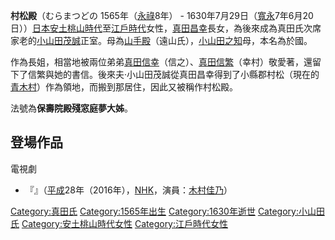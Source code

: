 {{unreferenced|time=2010-02-25T12:40:41+00:00}}
'''村松殿'''（むらまつどの
1565年（[[永祿|永祿]]8年） - 1630年7月29日（[[寬永|寬永]]7年6月20日））[[日本|日本]][[安土桃山時代|安土桃山時代]]至[[江戶時代|江戶時代]]女性，[[真田昌幸|真田昌幸]]長女，為後來成為真田氏次席家老的[[小山田茂誠|小山田茂誠]]正室。母為[[山手殿|山手殿]]（遠山氏），[[小山田之知|小山田之知]]母，本名為於國。

作為長姐，相當地被兩位弟弟[[真田信幸|真田信幸]]（信之）、[[真田信繁|真田信繁]]（幸村）敬愛著，還留下了信繁與她的書信。後來夫‧小山田茂誠從真田昌幸得到了小縣郡村松（現在的[[青木村|青木村]]）作為領地，而搬到那居住，因此又被稱作村松殿。

法號為'''保壽院殿殘窓庭夢大姊'''。

== 登場作品 ==
;電視劇
*『{{lang|ja|真田丸}}』（[[平成|平成]]28年（2016年），[[NHK|NHK]]，演員：[[木村佳乃|木村佳乃]]）


[[Category:真田氏|Category:真田氏]]
[[Category:1565年出生|Category:1565年出生]]
[[Category:1630年逝世|Category:1630年逝世]]
[[Category:小山田氏|Category:小山田氏]]
[[Category:安土桃山時代女性|Category:安土桃山時代女性]]
[[Category:江戶時代女性|Category:江戶時代女性]]